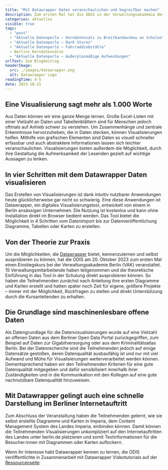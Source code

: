 ```yaml
---
title: "Mit Datawrapper Daten veranschaulichen und begreifbar machen"
description: Zum ersten Mal hat die ODIS in der Verwaltungsakademie Berlin eine Schulung zum Thema "Visualisierungen mit Datawrapper" angeboten. Wir berichten im Blogpost.
categories: aktuelles
visible: true
tags:
  - "post"
  - "Aktuelle Datenperle – Kerndatensatz zu Breitbandausbau an Schulen"
  - "Aktuelle Datenperle – Dark Stores"
  - "Aktuelle Datenperle – Fahrraddiebstähle"
  - Berlins Kerndatensätze
  - "Aktuelle Datenperle – Außerplanmäßige Aufwendungen"
urlText: Zum Blogbeitrag
headerImage:
  src: ./images/datawrapper.png
  alt: Datawrapper Logo
readingTime: 4-5
date: 2023-10-21
---
```


## Eine Visualisierung sagt mehr als 1.000 Worte

Aus Daten können wir eine ganze Menge lernen. Große Excel-Listen mit einer Vielzahl an Daten und Tabellenblättern sind für Menschen jedoch oftmals auf Anhieb schwer zu verstehen. Um Zusammenhänge und zentrale Erkenntnisse hervorzuheben, die in Daten stecken, können Visualisierungen helfen. Mithilfe von grafischen Elementen sind Daten so visuell schneller erfassbar und auch abstraktere Informationen lassen sich leichter veranschaulichen. Visualisierungen bieten außerdem die Möglichkeit, durch ihre Gestaltung die Aufmerksamkeit der Lesenden gezielt auf wichtige Aussagen zu lenken.

## In vier Schritten mit dem Datawrapper Daten visualisieren

Das Erstellen von Visualisierungen ist dank intuitiv nutzbarer Anwendungen heute glücklicherweise gar nicht so schwierig. Eine diese Anwendungen ist Datawrapper, ein digitales Visualisierungstool, entwickelt von einem in Berlin ansässigen Unternehmen. Die Nutzung ist kostenlos und kann ohne Installation direkt im Browser bedient werden. Das Tool bietet die Möglichkeit in 4 Schritten vom Datenimport bis zur Datenveröffentlichung Diagramme, Tabellen oder Karten zu erstellen.

## Von der Theorie zur Praxis

Um die Möglichkeiten, die [Datawrapper](https://www.datawrapper.de) bietet, kennenzulernen und selbst ausprobieren zu können, hat die ODIS am 20. Oktober 2023 zum ersten Mal einen Einstiegskurs bei der Verwaltungsakademie Berlin (VAK) veranstaltet. 15 Verwaltungsmitarbeitende haben teilgenommen und die theoretische Einführung in das Tool in der Schulung direkt ausprobieren können. So haben die Teilnehmenden zunächst nach Anleitung ihre ersten Diagramme und Karten erstellt und hatten später noch Zeit für eigene, größere Projekte – immer mit der Möglichkeit, Rückfragen zu stellen und direkt Unterstützung durch die Kursanleitenden zu erhalten.


<ImageSection
  src={image1}
  caption="Das Interesse an der Schulung ist groß."
  fullWidth
/>


<ImageSection
  src={image2}
  caption="Datawrapper in der Praxis."
/>

## Die Grundlage sind maschinenlesbare offene Daten

Als Datengrundlage für die Datenvisualisierungen wurde auf eine Vielzahl an offenen Daten aus dem Berliner Open Data Portal zurückgegriffen, zum Beispiel auf Daten zur Gigabitversorgung oder aus dem Kriminalitätsatlas Berlin. Bei der Datenrecherche sind die Teilnehmenden jedoch auf einige Datensätze gestoßen, deren Datenqualität ausbaufähig ist und nur mit viel Aufwand und Mühe für Visualisierungen weiterverarbeitet werden können. Dementsprechend haben wir den Teilnehmenden Kriterien für eine gute Datenqualität mitgegeben und dafür sensibilisiert innerhalb ihrer Zuständigkeiten und in die Kommunikation mit den Kollegen auf eine gute nachnutzbare Datenqualität hinzuweisen.

## Mit Datawrapper gelingt auch eine schnelle Darstellung im Berliner Internetauftritt

Zum Abschluss der Veranstaltung haben die Teilnehmenden gelernt, wie sie selbst erstellte Diagramme und Karten in Imperia, dem Content Management System des Landes Imperia, einbinden können. Damit können die Teilnehmenden Visualisierungen unkompliziert auf den Internetauftritten des Landes unter berlin.de platzieren und somit Textinformationen für die Besucher:innen mit Diagrammen oder Karten auflockern.

Wenn ihr Interesse habt Datawrapper kennen zu lernen, die ODIS veröffentlichte in Zusammenarbeit mit Datawrapper Videotutorials auf der [Ressourcenseite](https://odis-berlin.de/ressourcen/datenvisualisierung/).